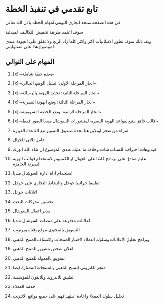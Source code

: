 # تابع تقدمي في تنفيذ الخطة

في هذه الصفحة ستجد انجازي اليومي لمهام الخطة باذن الله تعالى

سوف اعتمد طريقة تخفيض التكاليف المبدئية

وبعد ذلك سوف نطور الامكانيات اكثر واكثر كلما زاد الربح ولا تقلق على الجودة عندي الموضوع هذا على مسئوليتي

## المهام على التوالي

1. [x] ~وضع خطة شاملة~
2. [x] ~انجاز المرحلة الاولى: تحليل الوضع الحالي~
3. [x] ~انجاز المرحلة الثانية: تحديد الرؤية والرسالة~
4. [x] ~انجاز المرحلة الثالثة: وضع الهوية البصرية~
5. [x] ~انجاز المرحلة الرابعة: وضع الخطة التسويقية~
6. [x] ~قالب جاهز متبع لقواعد الهوية البصرية لمنشورات السوشال ميديا الصور فقط~

7. شراء من متجر اونلاين هنا بجدة صندوق التصوير مع القاعدة الدوارة
8. حامل ثلاثي للجوال
9. فيديوهات احترافية للسناب شات وخلافه ما عليك عندي الموضوع ان شاء الله ابهرك
10. تعليم صادق على برنامج كانفا على الجوال او الكمبيوتر لاستخدام قوالب الهوية البصرية الجاهزة
11. استخدام اداة ادارة السوشال ميديا
12. تظبيط خرائط جوجل والنشاط التجاري على جوجل
13. اعلانات جوجل
14. تحسين محركات البحث
15. مدير اعمال السوشال
16. اعلانات مدفوعة على منصات السوشال ميديا
17. التسويق بالمحتوى موقع وقناة ويوتيوب 
18. وبرامج تحليل الاعلانات وسلوك العملاء لاختبار المنتجات واكتشاف المنتج الذهبي
19. اعلان شخص مشهور للمنتج الذهبي
20. تسويق بالعمولة للمنتج الذهبي
21. متجر الكتروني للمنتج الذهبي والمنتجات الممتازة ايضا
22. تطبيق للاندرويد وللايفون للمؤسسة
23. خدمة العملاء
24. تحليل سلوك العملاء واعادة استهدافهم على جميع مواقع الانترنت
